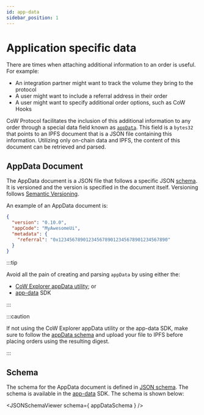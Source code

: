 ```yaml
---
id: app-data
sidebar_position: 1
---
```



# Application specific data

There are times when attaching additional information to an order is useful. For example:

* An integration partner might want to track the volume they bring to the protocol
* A user might want to include a referral address in their order
* A user might want to specify additional order options, such as CoW Hooks

CoW Protocol facilitates the inclusion of this additional information to any order through a special data field known as [`appData`](../../contracts/core/settlement#gpv2-data-struct). This field is a `bytes32` that points to an IPFS document that is a JSON file containing this information. Utilizing only on-chain data and IPFS, the content of this document can be retrieved and parsed.

## AppData Document

The AppData document is a JSON file that follows a specific JSON [schema](#schema). It is versioned and the version is specified in the document itself. Versioning follows [Semantic Versioning](https://semver.org/).

An example of an AppData document is:

```json
{
  "version": "0.10.0",
  "appCode": "MyAwesomeUi",
  "metadata": {
    "referral": "0x1234567890123456789012345678901234567890"
  }
}
```

:::tip

Avoid all the pain of creating and parsing `appData` by using either the:

* [CoW Explorer appData utility](https://explorer.cow.fi/appdata?tab=encode); or
* [app-data](../../sdks/app-data) SDK

:::

:::caution

If not using the CoW Explorer appData utility or the app-data SDK, make sure to follow the [appData schema](#schema) and upload your file to IPFS before placing orders using the resulting digest.

:::

## Schema

The schema for the AppData document is defined in [JSON schema](https://json-schema.org/). The schema is available in the [app-data](../../sdks/app-data) SDK. The schema is shown below:

<JSONSchemaViewer schema={ appDataSchema } />
